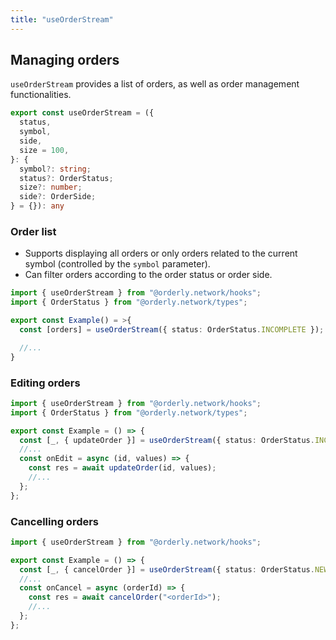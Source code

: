 ```yaml
---
title: "useOrderStream"
---
```


## Managing orders

`useOrderStream` provides a list of orders, as well as order management functionalities.

```typescript
export const useOrderStream = ({
  status,
  symbol,
  side,
  size = 100,
}: {
  symbol?: string;
  status?: OrderStatus;
  size?: number;
  side?: OrderSide;
} = {}): any
```

### Order list

- Supports displaying all orders or only orders related to the current symbol (controlled by the `symbol` parameter).
- Can filter orders according to the order status or order side.

```typescript
import { useOrderStream } from "@orderly.network/hooks";
import { OrderStatus } from "@orderly.network/types";

export const Example() = >{
  const [orders] = useOrderStream({ status: OrderStatus.INCOMPLETE });

  //...
}
```

### Editing orders

```typescript
import { useOrderStream } from "@orderly.network/hooks";
import { OrderStatus } from "@orderly.network/types";

export const Example = () => {
  const [_, { updateOrder }] = useOrderStream({ status: OrderStatus.INCOMPLETE });
  //...
  const onEdit = async (id, values) => {
    const res = await updateOrder(id, values);
    //...
  };
};
```

### Cancelling orders

```typescript
import { useOrderStream } from "@orderly.network/hooks";

export const Example = () => {
  const [_, { cancelOrder }] = useOrderStream({ status: OrderStatus.NEW });
  //...
  const onCancel = async (orderId) => {
    const res = await cancelOrder("<orderId>");
    //...
  };
};
```
